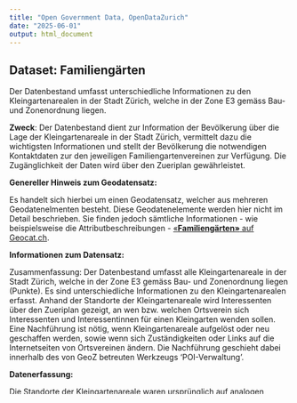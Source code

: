```yaml
---
title: "Open Government Data, OpenDataZurich"
date: "2025-06-01"
output: html_document
---
```


## Dataset: Familiengärten

Der Datenbestand umfasst unterschiedliche Informationen zu den Kleingartenarealen in der Stadt Zürich, welche in der Zone E3 gemäss Bau- und Zonenordnung liegen.  

**Zweck**: Der Datenbestand dient zur Information der Bevölkerung über die Lage der Kleingartenareale in der Stadt Zürich, vermittelt dazu die wichtigsten Informationen und stellt der Bevölkerung die notwendigen Kontaktdaten zur den jeweiligen Familiengartenvereinen zur Verfügung. Die Zugänglichkeit der Daten wird über den Zueriplan gewährleistet.

**Genereller Hinweis zum Geodatensatz:**

Es handelt sich hierbei um einen Geodatensatz, welcher aus mehreren Geodatenelmenten besteht. Diese Geodatenelemente werden hier nicht im Detail beschrieben. Sie finden jedoch sämtliche Informationen - wie beispielsweise die Attributbeschreibungen - [«**Familiengärten»** auf Geocat.ch](https://www.geocat.ch/geonetwork/srv/ger/catalog.search#/metadata/c8259661-0845-4ad3-8010-7b857258abe2).
			   

**Informationen zum Datensatz:**

Zusammenfassung: 
Der Datenbestand umfasst alle Kleingartenareale in der Stadt Zürich, welche in der Zone E3 gemäss Bau- und Zonenordnung liegen (Punkte). Es sind unterschiedliche Informationen zu den Kleingartenarealen erfasst. 
Anhand der Standorte der Kleingartenareale wird Interessenten über den Zueriplan gezeigt, an wen bzw. welchen Ortsverein sich Interessenten und Interessentinnen für einen Kleingarten wenden sollen. 
Eine Nachführung ist nötig, wenn Kleingartenareale aufgelöst oder neu geschaffen werden, sowie wenn sich Zuständigkeiten oder Links auf die Internetseiten von Ortsvereinen ändern. 
Die Nachführung geschieht dabei innerhalb des von GeoZ betreuten Werkzeugs 'POI-Verwaltung'. 

**Datenerfassung:**

Die Standorte der Kleingartenareale waren ursprünglich auf analogen Plänen eingezeichnet. Die Standorte wurden bei der digitalen Erfassung entsprechend übernommen und teilweise angepasst.

**Datengrundlage:**

-Orthophotos der Stadt Zürich (Digitalisier-Grundlage)
-Amtliche Vermessung

**Weitere Informationen zu diesem Thema:**

Finden Sie unter diesem [**Link**](http://www.stadt-zue-rich.ch/content/ted/de/index/gsz/planung_u_bau/konzepte_und_leitbilder/kleingartenareale_familiengaerten.html)

**Geodatenelemente:**

Die vollständige Metadatenbeschreibung der Geodatenelemente finden Sie ebenfalls unter [«**Familiengärten»** auf Geocat.ch](https://www.geocat.ch/geonetwork/srv/ger/md.viewer#/full_view/c8259661-0845-4ad3-8010-7b857258abe2).

***POI_FAMILIENGARTEN_VIEW***: 

Zugriff über ArcMap für GSZ-Mitarbeitende: Geoserver-Daten-Menü -&gt; GSZ (Spezialsymbolisierungen für GSZ-Mitarbeiter) -&gt; Kleingartenareale


***POI_FAMILIENGARTEN_ATT***: 

Zusatzattribute zu den Standardattributen




**Statisches Vorschaubild:**

![BildText](https://www.gis.stadt-zuerich.ch/zueriplan_docs/geocat/c8259661-0845-4ad3-8010-7b857258abe2.png)



[Direct link by **OpenDataZurich** for dataset](https://data.stadt-zuerich.ch/dataset/geo_familiengaerten)

Auto generated R starter code for data set geo_familiengaerten.

## Metadata

- **Publisher** `Immobilien, Gärten und Pachten, Grün Stadt Zürich, Tiefbau- und Entsorgungsdepartement`
- **Maintainer** `Open Data Zürich`
- **Maintainer_email** `opendata@zuerich.ch`
- **Keywords** `Bevölk­erung`
- **Tags** `['familiengarten', 'familiengartenvereine', 'geodaten', 'geoportal', 'kleinflachen-mit-oder-ohne-bauten', 'kleingarten', 'ortsvereine', 'punktdaten', 'schrebergarten', 'stzh']`
- **Metadata_created** `2023-11-06T03:15:21.292976`
- **Metadata_modified** `2025-05-31T06:37:17.606564`


# Load packages

```r
library(httr2)
library(sf)
library(skimr)
library(tidyverse)
library(xml2)
```

# Load the data

data link
```r
url <- "https://www.stadt-zuerich.ch/geodaten/download/Familiengaerten?format=geojson_link"
```


Helper function to create the url based on the geoportal, as the files are not directly available via fixed link like csvs.
```r
get_geoportal_url <- function(url) {
  dataset_identifier <- sub(".*/(.*)\\?.*", "\\1", url)
  paste0("https://www.ogd.stadt-zuerich.ch/wfs/geoportal/", dataset_identifier)
}
```

```r
# Helper function to get available layers from WFS
get_wfs_layers <- function(url) {
  
  url_geoportal <- get_geoportal_url(url)
  
  cat("Getting available layers from:", url_geoportal, "\n")
  
  # read xml from geoportal
  resp <- request(url_geoportal) |> 
    req_headers(service = "WFS", version = "1.1.0", request = "GetCapabilities") |> 
    req_perform()
  
  content_as_xml <- resp_body_xml(resp)
  
  # find available layers: find "Name" nodes with parent "Layer"
  name_nodes <- content_as_xml |> xml_ns_strip() |> xml_find_all("//Name")
  
  # keep all nodes that have Name and it's parent's name is "Layer"
  # and directly extract the name to get a list of typenames
  typename_nodes <- purrr::keep(name_nodes,
                                \(x) xml_name(xml_parent(x)) == "Layer")
  
  return(typename_nodes)
}

# Fetch available layers
layers <- get_wfs_layers(url)

# Set first layer as default
typename <- xml_text(layers[[1]])
cat("Chosen typename:", typename, "\n")
```

read the data
```r
read_geodata <- function(url, typename) {
  url_geoportal <- get_geoportal_url(url)
  
  request <- request(url_geoportal) |>
    req_url_query(
      service = "WFS",
      version = "1.1.0",
      outputFormat = "GeoJSON",
      request = "GetFeature",
      typename = typename
    )
  
  st_read(request$url)
}

df <- read_geodata(url, typename)
```

if the approach above does not work, try using [ows4r](https://eblondel.github.io/ows4R/); however, this needs to be installed first
```r
# install.packages("ows4R")
library(ows4R)

# WFS-Client erstellen
url_geoportal <- get_geoportal_url(url)
wfs_client <- WFSClient$new(url_geoportal, "1.1.0")

# Verfügbare Feature-Typen anzeigen
wfs_client$getFeatureTypes(pretty = TRUE)

typenames <- wfs_client$getFeatureTypes(pretty = TRUE) |> 
  dplyr::pull(name)

df <- read_geodata(url, typenames[[1]])
```

# Analyze the data

look at the data
```r
head(df)
```

```r
glimpse(df)
```

```r
# look at distributions etc. without looking at geographical data (skim cannot deal with geometries)
skim(st_drop_geometry(df))
```

# Plot data

base R plot
```r
plot(df$geometry)
```

ggplot2 plot
```r
df |>
  ggplot() +
  geom_sf()
```

# Continue your code here...

```r

```

------------------------------------------------------------------------

# Contact

opendata@zuerich.ch
